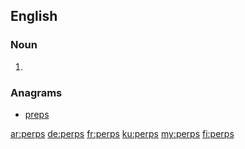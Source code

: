 ==English==

===Noun===
{{head|en|noun plural form}}

# {{plural of|perp|lang=en}}

===Anagrams===
* [[preps#English|preps]]

[[ar:perps]]
[[de:perps]]
[[fr:perps]]
[[ku:perps]]
[[my:perps]]
[[fi:perps]]